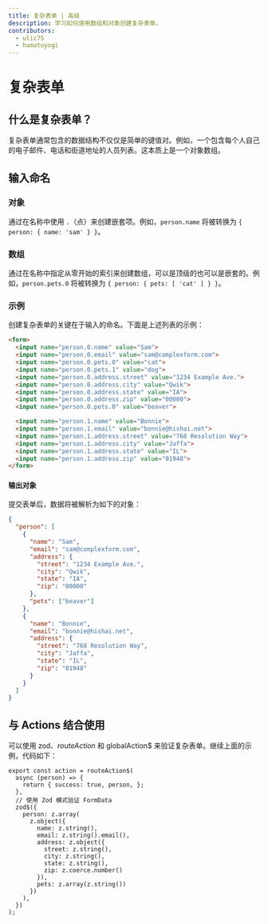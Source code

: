 ```yaml
---
title: 复杂表单 | 高级
description: 学习如何使用数组和对象创建复杂表单。
contributors:
  - ulic75
  - hamatoyogi
---
```


# 复杂表单

## 什么是复杂表单？

复杂表单通常包含的数据结构不仅仅是简单的键值对。例如，一个包含每个人自己的电子邮件、电话和街道地址的人员列表。这本质上是一个对象数组。

## 输入命名

### 对象

通过在名称中使用 `.`（点）来创建嵌套项。例如，`person.name` 将被转换为 `{ person: { name: 'sam' } }`。

### 数组

通过在名称中指定从零开始的索引来创建数组，可以是顶级的也可以是嵌套的。例如，`person.pets.0` 将被转换为 `{ person: { pets: [ 'cat' ] } }`。

### 示例

创建复杂表单的关键在于输入的命名。下面是上述列表的示例：
```html
<form>
  <input name="person.0.name" value="Sam">
  <input name="person.0.email" value="sam@complexform.com">
  <input name="person.0.pets.0" value="cat">
  <input name="person.0.pets.1" value="dog">
  <input name="person.0.address.street" value="1234 Example Ave.">
  <input name="person.0.address.city" value="Qwik">
  <input name="person.0.address.state" value="IA">
  <input name="person.0.address.zip" value="00000">
  <input name="person.0.pets.0" value="beaver">

  <input name="person.1.name" value="Bonnie">
  <input name="person.1.email" value="bonnie@hishai.net">
  <input name="person.1.address.street" value="768 Resolution Way">
  <input name="person.1.address.city" value="Jaffa">
  <input name="person.1.address.state" value="IL">
  <input name="person.1.address.zip" value="01948">
</form>
```

#### 输出对象

提交表单后，数据将被解析为如下的对象：
```json
{
  "person": [
    {
      "name": "Sam",
      "email": "sam@complexform.com",
      "address": {
        "street": "1234 Example Ave.",
        "city": "Qwik",
        "state": "IA",
        "zip": "00000"
      },
      "pets": ["beaver"]
    },
    {
      "name": "Bonnie",
      "email": "bonnie@hishai.net",
      "address": {
        "street": "768 Resolution Way",
        "city": "Jaffa",
        "state": "IL",
        "zip": "01948"
      }
    }
  ]
}
```

## 与 Actions 结合使用

可以使用 zod$、routeAction$ 和 globalAction$ 来验证复杂表单。继续上面的示例，代码如下：

```tsx
export const action = routeAction$(
  async (person) => {
    return { success: true, person, };
  },
  // 使用 Zod 模式验证 FormData
  zod$({
    person: z.array(
      z.object({
        name: z.string(),
        email: z.string().email(),
        address: z.object({
          street: z.string(),
          city: z.string(),
          state: z.string(),
          zip: z.coerce.number()
        }),
        pets: z.array(z.string())
      })
    ),
  })
);
```